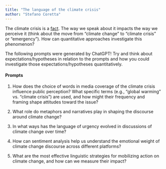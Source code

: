 ```yaml
---
title: "The language of the climate crisis"
author: "Stefano Coretta"
---
```


The climate crisis is a [fact](https://www.unep.org/facts-about-climate-emergency). The way we speak about it impacts the way we perceive it (think about the move from "climate change" to "climate crisis" or "emergency"). How can quantitative approaches investigate this phenomenon?

The following prompts were generated by ChatGPT! Try and think about expectations/hypotheses in relation to the prompts and how you could investigate those expectations/hypotheses quantitatively.

::: callout-note
#### Prompts

1. How does the choice of words in media coverage of the climate crisis influence public perception? What specific terms (e.g., "global warming" vs. "climate crisis") are used, and how might their frequency and framing shape attitudes toward the issue?

2. What role do metaphors and narratives play in shaping the discourse around climate change?

3. In what ways has the language of urgency evolved in discussions of climate change over time?

4. How can sentiment analysis help us understand the emotional weight of climate change discourse across different platforms?

5. What are the most effective linguistic strategies for mobilizing action on climate change, and how can we measure their impact?
:::
